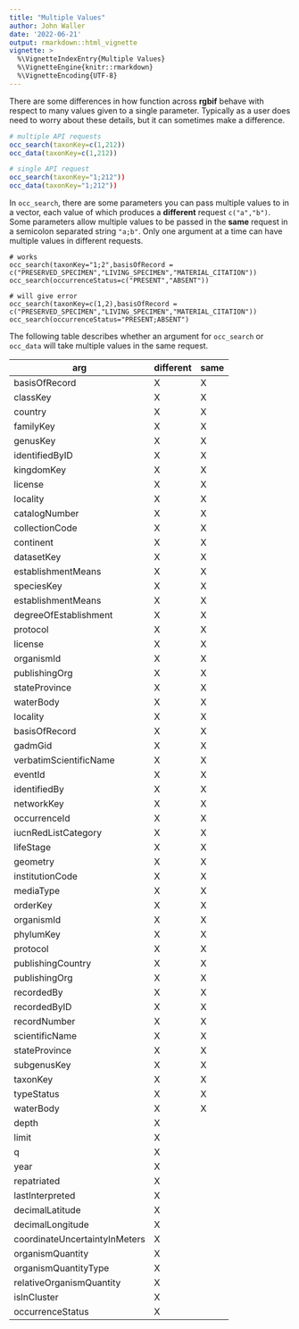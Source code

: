 ```yaml
---
title: "Multiple Values"
author: John Waller
date: '2022-06-21'
output: rmarkdown::html_vignette
vignette: >
  %\VignetteIndexEntry{Multiple Values}
  %\VignetteEngine{knitr::rmarkdown}
  %\VignetteEncoding{UTF-8}
---
```


There are some differences in how function across **rgbif** behave with respect to many values given to a single parameter. Typically as a user does need to worry about these details, but it can sometimes make a difference. 

```r
# multiple API requests 
occ_search(taxonKey=c(1,212))
occ_data(taxonKey=c(1,212))

# single API request 
occ_search(taxonKey="1;212"))
occ_data(taxonKey="1;212"))
```

In `occ_search`, there are some parameters you can pass multiple values to in a vector, each value of which produces a **different** request `c("a","b")`. Some parameters allow multiple values to be passed in the **same** request  in a semicolon separated string `"a;b"`. Only one argument at a time can have multiple values in different requests. 

```
# works
occ_search(taxonKey="1;2",basisOfRecord = c("PRESERVED_SPECIMEN","LIVING_SPECIMEN","MATERIAL_CITATION"))
occ_search(occurrenceStatus=c("PRESENT","ABSENT"))

# will give error 
occ_search(taxonKey=c(1,2),basisOfRecord = c("PRESERVED_SPECIMEN","LIVING_SPECIMEN","MATERIAL_CITATION"))
occ_search(occurrenceStatus="PRESENT;ABSENT")
```

The following table describes whether an argument for `occ_search` or `occ_data` will take multiple values in the same request. 


| arg           | different| same |
|---------------|----------|------|
|basisOfRecord  | X        |X  |
|classKey       | X        |X|
|country        | X        |X|
|familyKey      | X        |X|
|genusKey          | X| X|
|identifiedByID    | X| X|
|kingdomKey        | X| X|
|license           | X| X|
|locality          | X| X|
|catalogNumber     | X| X|
|collectionCode    | X| X|
|continent         | X| X|
|datasetKey        | X| X|
|establishmentMeans| X| X|
|speciesKey| X| X|
|establishmentMeans| X| X|
|degreeOfEstablishment| X| X|
|protocol| X| X|
|license| X| X|
|organismId| X| X|
|publishingOrg| X| X|
|stateProvince| X| X|
|waterBody| X| X|
|locality| X| X|
|basisOfRecord| X| X|
|gadmGid| X| X|
|verbatimScientificName| X| X|
|eventId| X| X|
|identifiedBy| X| X|
|networkKey| X| X|
|occurrenceId| X| X|
|iucnRedListCategory| X| X|
|lifeStage| X| X|
|geometry| X| X|
|institutionCode| X| X|
|mediaType| X| X|
|orderKey| X| X|
|organismId| X| X|
|phylumKey| X| X|
|protocol| X| X|
|publishingCountry| X| X|
|publishingOrg| X| X|
|recordedBy| X| X|
|recordedByID| X| X|
|recordNumber| X| X|
|scientificName| X| X|
|stateProvince| X| X|
|subgenusKey| X| X|
|taxonKey| X| X|
|typeStatus| X| X|
|waterBody| X| X|
|depth| X|
|limit| X|
|q| X|
|year| X|
|repatriated| X|
|lastInterpreted| X|
|decimalLatitude| X|
|decimalLongitude| X|
|coordinateUncertaintyInMeters| X|
|organismQuantity| X|
|organismQuantityType| X|
|relativeOrganismQuantity| X|
|isInCluster| X|
|occurrenceStatus|X|
